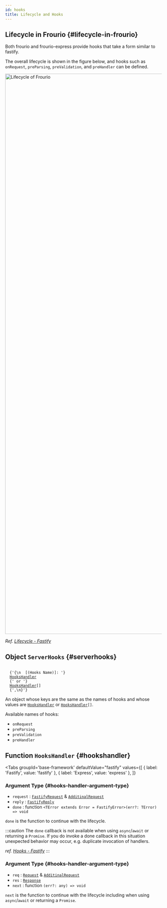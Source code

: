 ```yaml
---
id: hooks
title: Lifecycle and Hooks
---
```



## Lifecycle in Frourio {#lifecycle-in-frourio}

Both frourio and frourio-express provide hooks that take a form similar to fastify.

The overall lifecycle is shown in the figure below, and hooks such as `onRequest`, `preParsing`, `preValidation`, and `preHandler` can be defined.

<div style={{ textAlign: 'center' }}>
  <img src="/img/docs/lifecycle.svg" alt='Lifecycle of Frourio' width='840px' height='1800px' style={{ maxWidth: '100%', maxHeight: '800px' }} />

_Ref. [Lifecycle - Fastify](https://www.fastify.io/docs/latest/Reference/Lifecycle/)_

</div>

## Object `ServerHooks` {#serverhooks}

<code>
  {'{\n  [(Hooks Name)]: '}
  <a href="#hookshandler">HooksHandler</a>
  {' or '}
  <a href="#hookshandler">HooksHandler</a>[]
  {',\n}'}
</code>

An object whose keys are the same as the names of hooks and whose values are [`HooksHandler`](#hookshandler) or <code><a href="#hookshandler">HooksHandler</a>[]</code>.

Available names of hooks:

- `onRequest`
- `preParsing`
- `preValidation`
- `preHandler`

## Function `HooksHandler` {#hookshandler}

<Tabs
  groupId='base-framework'
  defaultValue="fastify"
  values={[
    { label: 'Fastify', value: 'fastify' },
    { label: 'Express', value: 'express' },
  ]}
>
<TabItem value="fastify">

### Argument Type {#hooks-handler-argument-type}

- `request` : [`FastifyRequest`](https://www.fastify.io/docs/latest/Reference/TypeScript/#request) & [`AdditinalRequest`](/docs/reference/additionalRequest)
- `reply` : [`FastifyReply`](https://www.fastify.io/docs/latest/Reference/TypeScript/#reply)
- `done` : function `<TError extends Error = FastifyError>(err?: TError) => void`

`done` is the function to continue with the lifecycle.

:::caution
The `done` callback is not available when using `async`/`await` or returning a `Promise`. If you do invoke a done callback in this situation unexpected behavior may occur, e.g. duplicate invocation of handlers.

_ref. [Hooks - Fastify](https://www.fastify.io/docs/latest/Reference/Hooks/)_
:::

</TabItem>
<TabItem value="express">

### Argument Type {#hooks-handler-argument-type}

- `req` : [`Request`](https://expressjs.com/ja/api.html#req) & [`AdditinalRequest`](/docs/reference/additionalRequest)
- `res` : [`Response`](http://expressjs.com/ja/api.html#res)
- `next` : function `(err?: any) => void`

`next` is the function to continue with the lifecycle including when using `async`/`await` or returning a `Promise`.

</TabItem>
</Tabs>
